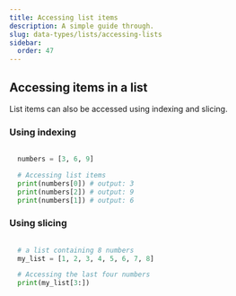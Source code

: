 ```yaml
---
title: Accessing list items
description: A simple guide through.
slug: data-types/lists/accessing-lists
sidebar:
  order: 47
---
```



## Accessing items in a list

List items can also be accessed using indexing and slicing.


### Using indexing

```py title="accessing list items"
  
  numbers = [3, 6, 9]

  # Accessing list items 
  print(numbers[0]) # output: 3
  print(numbers[2]) # output: 9
  print(numbers[1]) # output: 6
```

### Using slicing


```py title="slicing to access a subset of list items"
  
  # a list containing 8 numbers 
  my_list = [1, 2, 3, 4, 5, 6, 7, 8]

  # Accessing the last four numbers 
  print(my_list[3:])


```


